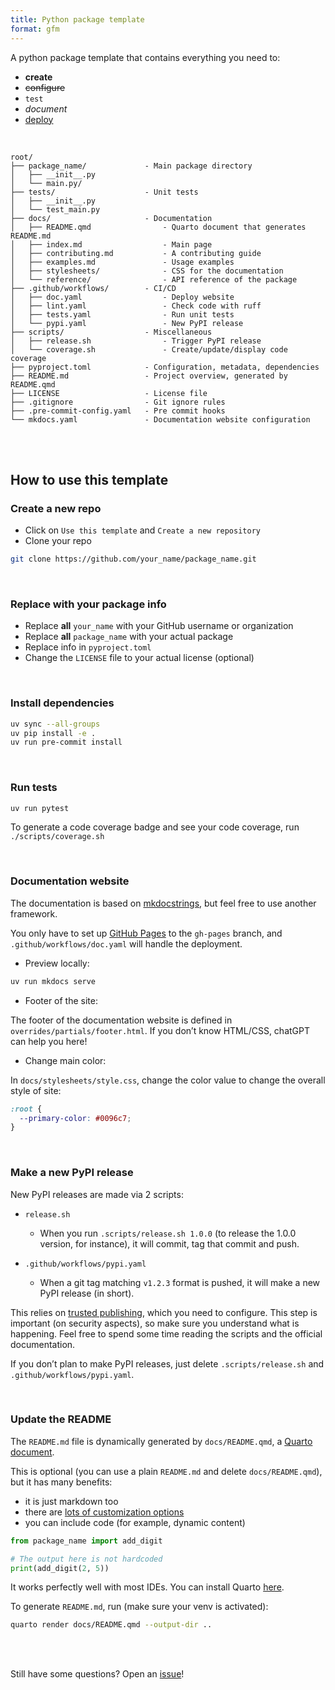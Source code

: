 ```yaml
---
title: Python package template
format: gfm
---
```


<!-- Automatically generated, uses README.qmd to modify README.md -->

A python package template that contains everything you need to:

- **create**
- ~~configure~~
- `test`
- _document_
- <u>deploy</u>

<br>

```
root/
├── package_name/             - Main package directory
│   ├── __init__.py
│   └── main.py/
├── tests/                    - Unit tests
│   ├── __init__.py
│   └── test_main.py
├── docs/                     - Documentation
│   ├── README.qmd                - Quarto document that generates README.md
│   ├── index.md                  - Main page
│   ├── contributing.md           - A contributing guide
│   ├── examples.md               - Usage examples
│   ├── stylesheets/              - CSS for the documentation
│   └── reference/                - API reference of the package
├── .github/workflows/        - CI/CD
│   ├── doc.yaml                  - Deploy website
│   ├── lint.yaml                 - Check code with ruff
│   ├── tests.yaml                - Run unit tests
│   └── pypi.yaml                 - New PyPI release
├── scripts/                  - Miscellaneous
│   ├── release.sh                - Trigger PyPI release
│   └── coverage.sh               - Create/update/display code coverage
├── pyproject.toml            - Configuration, metadata, dependencies
├── README.md                 - Project overview, generated by README.qmd
├── LICENSE                   - License file
├── .gitignore                - Git ignore rules
├── .pre-commit-config.yaml   - Pre commit hooks
└── mkdocs.yaml               - Documentation website configuration
```

<br><br>



## How to use this template

### Create a new repo

* Click on `Use this template` and `Create a new repository`
* Clone your repo

```bash
git clone https://github.com/your_name/package_name.git
```

<br>

### Replace with your package info

* Replace **all** `your_name` with your GitHub username or organization
* Replace **all** `package_name` with your actual package
* Replace info in `pyproject.toml`
* Change the `LICENSE` file to your actual license (optional)

<br>

### Install dependencies

```bash
uv sync --all-groups
uv pip install -e .
uv run pre-commit install
```

<br>

### Run tests

```bash
uv run pytest
```

To generate a code coverage badge and see your code coverage, run `./scripts/coverage.sh`

<br>

### Documentation website

The documentation is based on [mkdocstrings](https://mkdocstrings.github.io/), but feel free to use another framework.

You only have to set up [GitHub Pages](https://pages.github.com/) to the `gh-pages` branch, and `.github/workflows/doc.yaml` will handle the deployment.

* Preview locally:

```bash
uv run mkdocs serve
```

* Footer of the site:

The footer of the documentation website is defined in `overrides/partials/footer.html`. If you don't know HTML/CSS, chatGPT can help you here!

* Change main color:

In `docs/stylesheets/style.css`, change the color value to change the overall style of site:

```css
:root {
  --primary-color: #0096c7;
}
```

<br>

### Make a new PyPI release

New PyPI releases are made via 2 scripts:

* `release.sh`

  * When you run `.scripts/release.sh 1.0.0` (to release the 1.0.0 version, for instance), it will commit, tag that commit and push.
* `.github/workflows/pypi.yaml`

  * When a git tag matching `v1.2.3` format is pushed, it will make a new PyPI release (in short).

This relies on [trusted publishing](https://docs.pypi.org/trusted-publishers/), which you need to configure. This step is important (on security aspects), so make sure you understand what is happening. Feel free to spend some time reading the scripts and the official documentation.

If you don't plan to make PyPI releases, just delete `.scripts/release.sh` and `.github/workflows/pypi.yaml`.

<br>


### Update the README

The `README.md` file is dynamically generated by `docs/README.qmd`, a [Quarto document](https://quarto.org/).

This is optional (you can use a plain `README.md` and delete `docs/README.qmd`), but it has many benefits:

* it is just markdown too
* there are [lots of customization options](https://quarto.org/docs/authoring/markdown-basics.html)
* you can include code (for example, dynamic content)

```python
from package_name import add_digit

# The output here is not hardcoded
print(add_digit(2, 5))
```

It works perfectly well with most IDEs. You can install Quarto [here](https://quarto.org/docs/get-started/).

To generate `README.md`, run (make sure your venv is activated):

```bash
quarto render docs/README.qmd --output-dir ..
```

<br>
<br>

Still have some questions? Open an [issue](https://github.com/y-sunflower/python-package-template/issues)!
